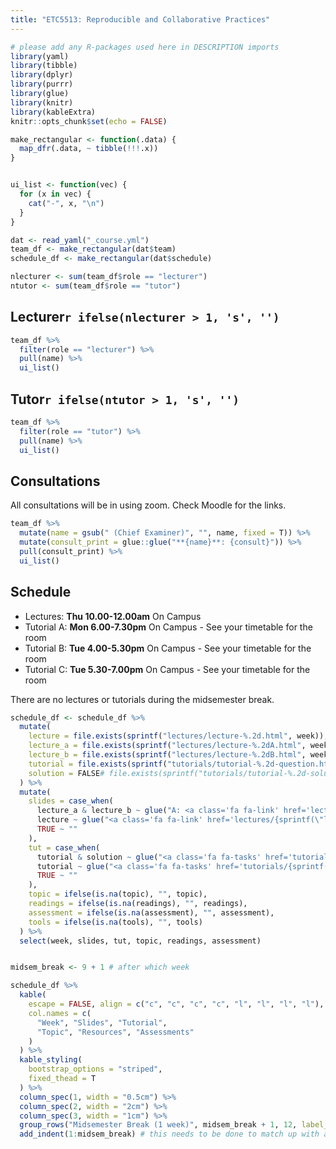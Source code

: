 ```yaml
---
title: "ETC5513: Reproducible and Collaborative Practices"
---
```


```r
# please add any R-packages used here in DESCRIPTION imports
library(yaml)
library(tibble)
library(dplyr)
library(purrr)
library(glue)
library(knitr)
library(kableExtra)
knitr::opts_chunk$set(echo = FALSE)
```

```r
make_rectangular <- function(.data) {
  map_dfr(.data, ~ tibble(!!!.x))
}


ui_list <- function(vec) {
  for (x in vec) {
    cat("-", x, "\n")
  }
}
```


```r
dat <- read_yaml("_course.yml")
team_df <- make_rectangular(dat$team)
schedule_df <- make_rectangular(dat$schedule)

nlecturer <- sum(team_df$role == "lecturer")
ntutor <- sum(team_df$role == "tutor")
```


## Lecturer`r ifelse(nlecturer > 1, 's', '')`

```r
team_df %>%
  filter(role == "lecturer") %>%
  pull(name) %>%
  ui_list()
```

## Tutor`r ifelse(ntutor > 1, 's', '')`

```r
team_df %>%
  filter(role == "tutor") %>%
  pull(name) %>%
  ui_list()
```

## Consultations

All consultations will be in using zoom. Check Moodle for the links.

```r
team_df %>%
  mutate(name = gsub(" (Chief Examiner)", "", name, fixed = T)) %>%
  mutate(consult_print = glue::glue("**{name}**: {consult}")) %>%
  pull(consult_print) %>%
  ui_list()
```


## Schedule

* Lectures: **Thu 10.00-12.00am** On Campus
* Tutorial A: **Mon 6.00-7.30pm** On Campus - See your timetable for the room
* Tutorial B: **Tue 4.00-5.30pm** On Campus - See your timetable for the room
* Tutorial C: **Tue 5.30-7.00pm** On Campus - See your timetable for the room

There are no lectures or tutorials during the midsemester break.

```r
schedule_df <- schedule_df %>%
  mutate(
    lecture = file.exists(sprintf("lectures/lecture-%.2d.html", week)),
    lecture_a = file.exists(sprintf("lectures/lecture-%.2dA.html", week)),
    lecture_b = file.exists(sprintf("lectures/lecture-%.2dB.html", week)),
    tutorial = file.exists(sprintf("tutorials/tutorial-%.2d-question.html", week)),
    solution = FALSE# file.exists(sprintf("tutorials/tutorial-%.2d-solution.html", week))
  ) %>%
  mutate(
    slides = case_when(
      lecture_a & lecture_b ~ glue("A: <a class='fa fa-link' href='lectures/{sprintf(\"lecture-%.2dA.html\", week)}' target='_blank'></a><br>B: <a class='fa fa-link' href='lectures/{sprintf(\"lecture-%.2dB.html\", week)}' target='_blank'></a>"),
      lecture ~ glue("<a class='fa fa-link' href='lectures/{sprintf(\"lecture-%.2d.html\", week)}' target='_blank'></a>"),
      TRUE ~ ""
    ),
    tut = case_when(
      tutorial & solution ~ glue("<a class='fa fa-tasks' href='tutorials/{sprintf(\"tutorial-%.2d\", week)}-question.html' target='_blank'></a>  <a class='fa fa-lightbulb' href='tutorials/{sprintf(\"tutorial-%.2d\", week)}-solution.html' target='_blank'></a>"),
      tutorial ~ glue("<a class='fa fa-tasks' href='tutorials/{sprintf(\"tutorial-%.2d\", week)}-question.html' target='_blank'></a>"),
      TRUE ~ ""
    ),
    topic = ifelse(is.na(topic), "", topic),
    readings = ifelse(is.na(readings), "", readings),
    assessment = ifelse(is.na(assessment), "", assessment),
    tools = ifelse(is.na(tools), "", tools)
  ) %>%
  select(week, slides, tut, topic, readings, assessment)


midsem_break <- 9 + 1 # after which week

schedule_df %>%
  kable(
    escape = FALSE, align = c("c", "c", "c", "c", "l", "l", "l", "l"),
    col.names = c(
      "Week", "Slides", "Tutorial",
      "Topic", "Resources", "Assessments"
    )
  ) %>%
  kable_styling(
    bootstrap_options = "striped",
    fixed_thead = T
  ) %>%
  column_spec(1, width = "0.5cm") %>%
  column_spec(2, width = "2cm") %>%
  column_spec(3, width = "1cm") %>%
  group_rows("Midsemester Break (1 week)", midsem_break + 1, 12, label_row_css = "background-color: #d9e1e8;") %>%
  add_indent(1:midsem_break) # this needs to be done to match up with above
```

